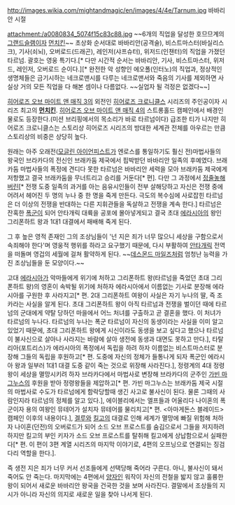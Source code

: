 http://images.wikia.com/mightandmagic/en/images/4/4e/Tarnum.jpg
바바리안 시절

attachment:/a0080834_5074f15c83c88.jpg
~~6개의 직업을 달성한 호므므계의 [[그랜드슬램]]이자 [[먼치킨]]~~
초상화 순서대로 바바리안(공격술), 비스트마스터(바실리스크), 기사(쇠뇌), 오버로드(드래곤), 레인저(샤프슈터), 위저드(인챈터)의 직업을 가졌던 타르넘. 괄호는 영웅 특기다.[* 다만 시간적 순서는 바바리안, 기사, 비스트마스터, 위저드, 레인저, 오버로드 순이다.][* 완전한 악 성향인 에오폴(인터노)의 직업과, 정상적인 생명체들은 금기시하는 네크로맨시를 다루는 네크로맨서와 죽음의 기사를 제외하면 사실상 거의 모든 직업을 다 해본 셈이나 다름없다. ~~실업자 될 걱정은 없겠다~~]

[[히어로즈 오브 마이트 앤 매직 3]]의 외전인 [[히어로즈 크로니클스]] 시리즈의 주인공이자 시리즈 최고의 '''[[먼치킨]]'''. [[히어로즈 오브 마이트 앤 매직 4]]의 스트롱홀드 캠페인에서 배경인물로도 등장한다.(미션 브리핑에서의 목소리가 바로 타르넘이다) 급조한 티가 나지만 히어로즈 크로니클스는 스토리상 히어로즈 시리즈의 방대한 세계관 전체를 아우르는 만큼 스토리상의 비중은 상당히 높다.

원래는 아주 오래전([[모글린 아이언피스트]]가 엔로스를 통일하기도 훨신 전)마법사들의 왕국인 브라카다의 전신인 브래카둠 제국에서 핍박받던 바바리안 일족의 후예였다. 브래카둠 마법사들의 폭정에 견디다 못한 타르넘은 바바리안 세력을 모아 브래카둠 제국에게 저항했고 결국 브래카둠을 무너트리고 승리를 거둔다[* <Warlords of the Wasteland> 편]. 다만 그 과정에서 [[정줄놓]]해버린[* 전쟁 도중 일족의 과거를 아는 음유시인들이 전부 살해당하고 자신은 전쟁 중에 어려서 헤어진 두 명의 누나 중 한 명을 죽게 만든다. 극도의 복수심에 사로잡힌 타르넘은 더 이상의 전쟁을 반대하는 다른 지휘관들을 독살하고 전쟁을 계속 한다.] 타르넘은 잔혹한 [[폭군]]이 되어 안타개릭 대륙을 공포에 몰아넣게되고 결국 초대 [[에라시아]]의 왕인 그리폰하트 왕과 1대1 대결에서 패배해 죽게 된다. 

그 후 높은 영적 존재인 그의 조상님들이 '넌 지은 죄가 너무 많으니 세상을 구함으로서 속죄해야 한다'며 영웅적 행위를 하라고 요구했기 때문에, 다시 부활하여 [[안타개릭]] 전역을 떠돌며 영겁의 세월에 걸쳐 활약하게 된다. ~~[[데스몬드 마일즈]]처럼 엄청난 능력을 가진 조상님들을 둔 모양이다.~~

고대 [[에라시아]]가 악마들에게 위기에 처하고 그리폰하트 왕(타르넘을 죽었던 초대 그리폰하트 왕)의 영혼이 속박될 위기에 처하자 에라시아에서 이름없는 기사로 분장해 에라시아를 구원한 후 사라지고[* <Conquest of the Underworld> 편. 2대 그리폰하트 여왕이 사실은 자기 누나의 딸, 즉 조카라는 사실을 알게 된다. 초대 그리폰하트 왕이 아직 타르넘과 전쟁을 벌이던 때에 타르넘의 군대에게 약탈 당하던 마을에서 어느 처녀를 구출하고 곧 결혼을 했다. 이 처녀가 타르넘의 누나다. 타르넘의 누나는 폭군 타르넘이 자신의 동생이라는 사실을 이미 알고 있었기 때문에, 초대 그리폰하트 왕에게 시신이라도 동생을 보고 싶다고 했으나 타르넘이 불사신으로 살아나 사라지는 바람에 살아 생전에 동생과 대면도 못하고 만다.], 타탈리아(포트리스)가 에라시아의 폭정에서 독립을 하려 하자 이름없는 비스트마스터로 분장해 그들의 독립을 후원하고[* <Revolt of the Beastmasters> 편.  도중에 자신의 정체가 들통나게 되자 폭군인 에라시아 왕과 일부러 1대1 대결 도중 같이 죽는 것으로 위장해 사라진다.], 정령계의 4대 정령왕이 세상을 멸망시키려 하자 브라카다에서 마법사로 변장해 브라카다의 군주인 [[가빈 마그누스]]의 후원을 받아 정령왕들을 제압하고[* <Masters of the Elements> 편. 가빈 마그누스는 브래카둠 제국 시절의 마법사로 수도가 타르넘에게 함락당할때 생긴 사고로 불사신이 된다. 물론 그때의 사람인지라 타르넘의 정체를 알고 있다.], 에이블리에서는 엘프들과 어울리다 나이혼의 폭군이자 용의 여왕인 뮤테어가 설치자 뮤테어를 물리치고[* <Clash of the Dragons> 편. <아마게돈스 블레이드> 캠페인 이후의 내용이다.], [[겔루]]와 [[킬고]]의 대결로 인해 세계가 멸망에 빠질 위험해 처하자 나이혼(던전)의 오버로드가 되어 소드 오브 프로스트를 숨김으로서 그들을 저지하려 하지만 킬고의 부인 키자가 소드 오브 프로스트를 탈취해 킬고에게 상납함으로서 실패한다[* <The Sword of Frost> 편. 이 편이 3편 계열 시리즈의 마지막 이야기로, 4편의 오프닝으로 연결되는 징검다리 역할을 한다.].

즉 생전 지은 죄가 너무 커서 선조들에게 선택당해 죽어라 구른다. 아니, 불사신이 돼서 죽어도 안 죽는다. 마지막에는 4편에서 [[양자]]인 워작이 자신의 전철을 밟지 않고 훌륭한 왕이 되어서 새로운 바바리안 왕국을 건국한 것을 보며 사라진다. 결말에서 조상들의 지시가 아니라 자신의 의지로 새로운 일을 찾아 나서게 된다.
